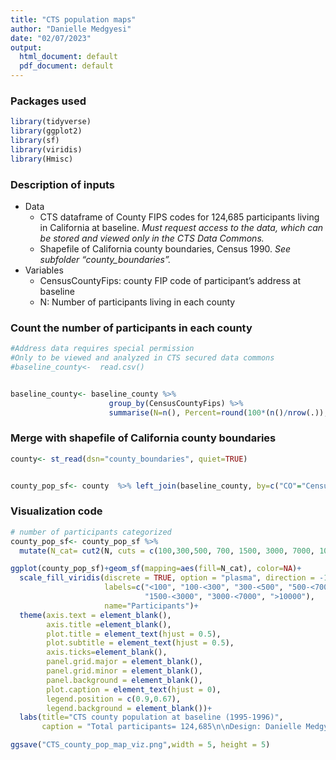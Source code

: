 ```yaml
---
title: "CTS population maps"
author: "Danielle Medgyesi"
date: "02/07/2023"
output:
  html_document: default
  pdf_document: default
---
```


### Packages used

```r

library(tidyverse)
library(ggplot2)
library(sf)
library(viridis)
library(Hmisc)

```


### Description of inputs

* Data
  + CTS dataframe of County FIPS codes for 124,685 participants living in California at baseline. *Must request access to the data, which can be stored and viewed only in the CTS Data Commons.*
  + Shapefile of California county boundaries, Census 1990. *See subfolder "county_boundaries".*
  
* Variables
  + CensusCountyFips: county FIP code of participant's address at baseline
  + N: Number of participants living in each county 



### Count the number of participants in each county 

```r

#Address data requires special permission 
#Only to be viewed and analyzed in CTS secured data commons
#baseline_county<-  read.csv() 


baseline_county<- baseline_county %>% 
                      group_by(CensusCountyFips) %>% 
                      summarise(N=n(), Percent=round(100*(n()/nrow(.)),2))


```


### Merge with shapefile of California county boundaries 

```r


county<- st_read(dsn="county_boundaries", quiet=TRUE)


county_pop_sf<- county  %>% left_join(baseline_county, by=c("CO"="CensusCountyFips"))


```

### Visualization code 

```r

# number of participants categorized 
county_pop_sf<- county_pop_sf %>% 
  mutate(N_cat= cut2(N, cuts = c(100,300,500, 700, 1500, 3000, 7000, 10000)))

ggplot(county_pop_sf)+geom_sf(mapping=aes(fill=N_cat), color=NA)+ 
  scale_fill_viridis(discrete = TRUE, option = "plasma", direction = -1, 
                     labels=c("<100", "100-<300", "300-<500", "500-<700", "700-<1500",
                              "1500-<3000", "3000-<7000", ">10000"), 
                     name="Participants")+
  theme(axis.text = element_blank(), 
        axis.title =element_blank(),
        plot.title = element_text(hjust = 0.5),
        plot.subtitle = element_text(hjust = 0.5),
        axis.ticks=element_blank(), 
        panel.grid.major = element_blank(), 
        panel.grid.minor = element_blank(), 
        panel.background = element_blank(), 
        plot.caption = element_text(hjust = 0), 
        legend.position = c(0.9,0.67), 
        legend.background = element_blank())+
  labs(title="CTS county population at baseline (1995-1996)", 
       caption = "Total participants= 124,685\n\nDesign: Danielle Medgyesi | dm3688@cumc.columbia.edu")

ggsave("CTS_county_pop_map_viz.png",width = 5, height = 5)


```

